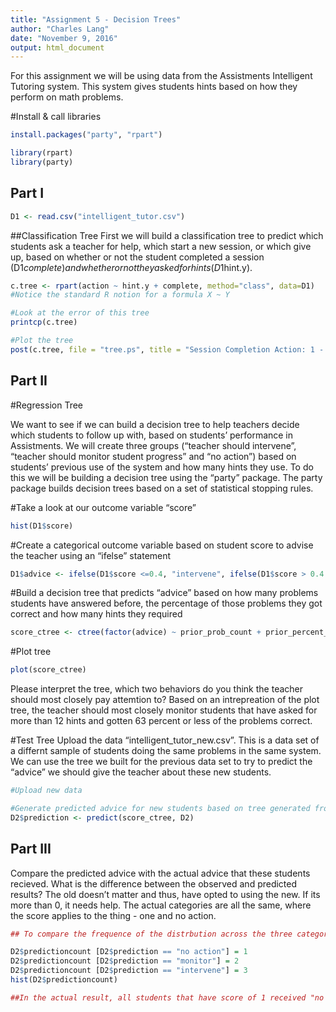 ```yaml
---
title: "Assignment 5 - Decision Trees"
author: "Charles Lang"
date: "November 9, 2016"
output: html_document
---
```

For this assignment we will be using data from the Assistments Intelligent Tutoring system. This system gives students hints based on how they perform on math problems. 

#Install & call libraries
```r
install.packages("party", "rpart")

library(rpart)
library(party)
```

## Part I
```r
D1 <- read.csv("intelligent_tutor.csv")
```

##Classification Tree
First we will build a classification tree to predict which students ask a teacher for help, which start a new session, or which give up, based on whether or not the student completed a session (D1$complete) and whether or not they asked for hints (D1$hint.y). 
```r

c.tree <- rpart(action ~ hint.y + complete, method="class", data=D1) 
#Notice the standard R notion for a formula X ~ Y

#Look at the error of this tree
printcp(c.tree)

#Plot the tree
post(c.tree, file = "tree.ps", title = "Session Completion Action: 1 - Ask teacher, 2 - Start new session, 3 - Give up")

```
## Part II

#Regression Tree

We want to see if we can build a decision tree to help teachers decide which students to follow up with, based on students' performance in Assistments. We will create three groups ("teacher should intervene", "teacher should monitor student progress" and "no action") based on students' previous use of the system and how many hints they use. To do this we will be building a decision tree using the "party" package. The party package builds decision trees based on a set of statistical stopping rules.

#Take a look at our outcome variable "score"
```r
hist(D1$score)
```

#Create a categorical outcome variable based on student score to advise the teacher using an "ifelse" statement
```r
D1$advice <- ifelse(D1$score <=0.4, "intervene", ifelse(D1$score > 0.4 & D1$score <=0.8, "monitor", "no action"))
```

#Build a decision tree that predicts "advice" based on how many problems students have answered before, the percentage of those problems they got correct and how many hints they required
```r
score_ctree <- ctree(factor(advice) ~ prior_prob_count + prior_percent_correct + hints, D1)
```

#Plot tree
```r
plot(score_ctree)
```

Please interpret the tree, which two behaviors do you think the teacher should most closely pay attemtion to? Based on an intrepreation of the plot tree, the teacher should most closely monitor students that have asked for more than 12 hints and gotten 63 percent or less of the problems correct. 

#Test Tree
Upload the data "intelligent_tutor_new.csv". This is a data set of a differnt sample of students doing the same problems in the same system. We can use the tree we built for the previous data set to try to predict the "advice" we should give the teacher about these new students. 

```r
#Upload new data

#Generate predicted advice for new students based on tree generated from old students
D2$prediction <- predict(score_ctree, D2) 

``` 
## Part III
Compare the predicted advice with the actual advice that these students recieved. What is the difference between the observed and predicted results? The old doesn't matter and thus, have opted to using the new. If its more than 0, it needs help. The actual categories are all the same, where the score applies to the thing - one and no action.

```r
## To compare the frequence of the distrbution across the three categories, a histogram for the predicted advice variable is plotted.

D2$predictioncount [D2$prediction == "no action"] = 1
D2$predictioncount [D2$prediction == "monitor"] = 2
D2$predictioncount [D2$prediction == "intervene"] = 3
hist(D2$predictioncount)

##In the actual result, all students that have score of 1 received "no action". However, in the predicted result, 80 students that have a score of 1 have "monitor" and 120 have been assigned to the "no action" category. In comparsion to the actual result, there is an error of 40 percent. We find that the prediction model does not fare well when exposed to a new data set.
```

